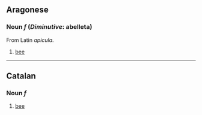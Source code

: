 ==Aragonese==
===Noun ''f'' (''Diminutive'': abelleta)===
From Latin ''apicula''.

# [[bee]]

----
==Catalan==
===Noun ''f''===

# [[bee]]